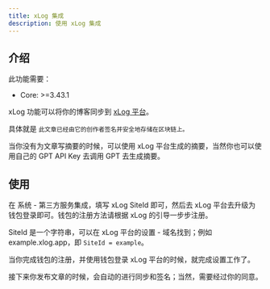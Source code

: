 ```yaml
---
title: xLog 集成
description: 使用 xLog 集成
---
```


## 介绍

此功能需要：

- Core: >=3.43.1

xLog 功能可以将你的博客同步到 [xLog 平台](https://xlog.app/)。

具体就是 `此文章已经由它的创作者签名并安全地存储在区块链上。`

当你没有为文章写摘要的时候，可以使用 xLog 平台生成的摘要，当然你也可以使用自己的 GPT API Key 去调用 GPT 去生成摘要。

## 使用

在 系统 - 第三方服务集成，填写 xLog SiteId 即可，然后去 xLog 平台去升级为钱包登录即可。钱包的注册方法请根据 xLog 的引导一步步注册。

SiteId 是一个字符串，可以在 xLog 平台的设置 - 域名找到；例如 example.xlog.app，即 `SiteId = example`。

当你完成钱包的注册，并使用钱包登录 xLog 平台的时候，就完成设置工作了。

接下来你发布文章的时候，会自动的进行同步和签名；当然，需要经过你的同意。